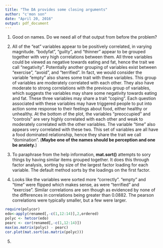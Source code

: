 ```yaml
---
title: "The DA provides some closing arguments"
author: "c'mon son"
date: "April 20, 2016"
output: pdf_document
---
```


1. Good on names. Do we need all of that output from before the problem?

2. All of the "eat" variables appear to be positively correlated, in varying magnitude. "bodyfat", "guilty", and "thinner" appear to be grouped together with very high correlations between them. All three variables could be viewed as negative towards eating and fat, hence the trait we call "negativity". Potentially another grouping of variables exist between "exercise", "avoid", and "terrified". In fact, we would consider the variable "empty" also shares some trait with these variables. This group of variables are moderately correlated with each other. They also have moderate to strong correlations with the previous group of variables, which suggests the variables may share some negativity towards eating and fat. These three variables may share a trait "coping". Each question associated with these variables may have triggered people to put into action some response to their feelings about food, either healthy or unhealthy. At the bottom of the plot, the variables "preoccupied" and "controls" are very highly correlated with each other and weak to moderately correlated with the other variables. The variable "time" also appears very correlated with these two. This set of variables are all have a food dominated relationship, hence they share the trait we call "domination". (__Maybe one of the names should be perception and one be anxiety.__)

3. To paraphrase from the help information, __mat.sort()__ attempts to sory things by having similar items grouped together. It does this through factor analysis, sorting by size of the largest factor loading for each variable. The default method sorts by the loadings on the first factor.

4. Looks like the variables were sorted more "correctly". "empty" and "time" were flipped which makes sense, as were "terrified" and "exercise". Similar correlations are sen though as evidenced by none of the differences in correlations being greater than 0.0882. The pearson correlations were typically smaller, but a few were larger.

```r
require(polycor)
edo<-apply(renamed[,-c(1,12:14)],2,ordered)
polyc <- hetcor(edo)
pearc <- cor(renamed[,-c(1,12:14)])
max(as.matrix(polyc) - pearc)
cor.plot(mat.sort(as.matrix(polyc)))
```

5. 

